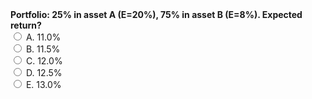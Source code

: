 ::: {.question-block}
<form onsubmit="event.preventDefault(); checkAnswer('module2_mcq_q90')" data-correct-answer="A">
<strong style="display: block;">Portfolio: 25% in asset A (E=20%), 75% in asset B (E=8%). Expected return?</strong>
<label><input type="radio" name="module2_mcq_q90" value="A"> A. 11.0%</label><br>
<label><input type="radio" name="module2_mcq_q90" value="B"> B. 11.5%</label><br>
<label><input type="radio" name="module2_mcq_q90" value="C"> C. 12.0%</label><br>
<label><input type="radio" name="module2_mcq_q90" value="D"> D. 12.5%</label><br>
<label><input type="radio" name="module2_mcq_q90" value="E"> E. 13.0%</label><br>
</form>
<div id="feedback-module2_mcq_q90" class="feedback" data-status="" style="display:none;">
✅ Correct: A. 0.25×20%+0.75×8%=11%.
</div>
:::
